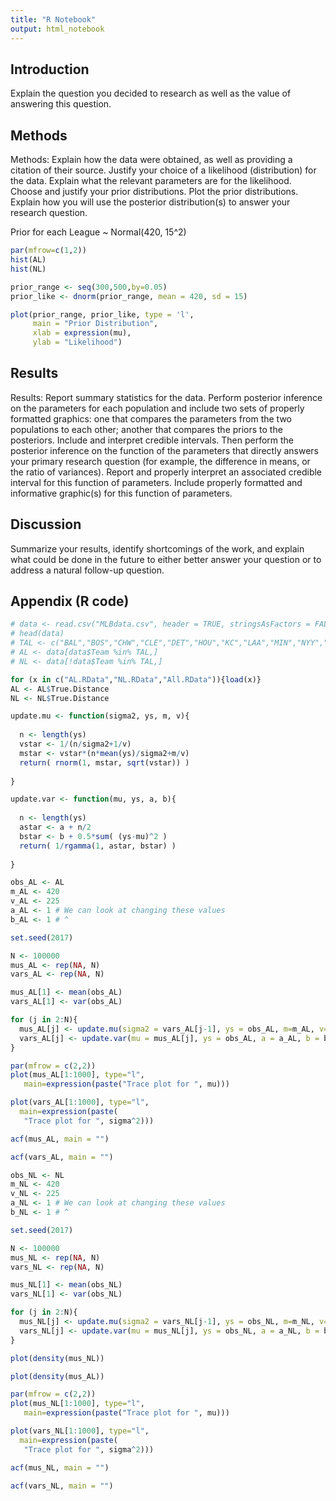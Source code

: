 ```yaml
---
title: "R Notebook"
output: html_notebook
---
```


## Introduction

Explain the question you decided to research as well as the value of answering this question.

## Methods

Methods: Explain how the data were obtained, as well as providing a citation of their source. Justify your choice of a likelihood (distribution) for the data. Explain what the relevant parameters are for the likelihood. Choose and justify your prior distributions.  Plot the prior distributions. Explain how you will use the posterior distribution(s) to answer your research question.

Prior for each League ~ Normal(420, 15^2)

```r
par(mfrow=c(1,2))
hist(AL)
hist(NL)
```


```r
prior_range <- seq(300,500,by=0.05)
prior_like <- dnorm(prior_range, mean = 420, sd = 15)

plot(prior_range, prior_like, type = 'l',
     main = "Prior Distribution",
     xlab = expression(mu),
     ylab = "Likelihood")
```


## Results

Results: Report summary statistics for the data. Perform posterior inference on the parameters for each population and include two sets of properly formatted graphics: one that compares the parameters from the two populations to each other; another that compares the priors to the posteriors. Include and interpret credible intervals.  Then perform the posterior inference on the function of the parameters that directly answers your primary research question (for example, the difference in means, or the ratio of variances). Report and properly interpret an associated credible interval for this function of parameters. Include properly formatted and informative graphic(s) for this function of parameters. 

## Discussion

Summarize your results, identify shortcomings of the work, and explain what could be done in the future to either better answer your question or to address a natural follow-up question. 

## Appendix (R code)

```r
# data <- read.csv("MLBdata.csv", header = TRUE, stringsAsFactors = FALSE)
# head(data)
# TAL <- c("BAL","BOS","CHW","CLE","DET","HOU","KC","LAA","MIN","NYY","OAK","SEA", "TEX","TB","TOR")
# AL <- data[data$Team %in% TAL,]
# NL <- data[!data$Team %in% TAL,]
```

```r
for (x in c("AL.RData","NL.RData","All.RData")){load(x)}
AL <- AL$True.Distance
NL <- NL$True.Distance
```


```r
update.mu <- function(sigma2, ys, m, v){
  
  n <- length(ys)
  vstar <- 1/(n/sigma2+1/v)
  mstar <- vstar*(n*mean(ys)/sigma2+m/v)
  return( rnorm(1, mstar, sqrt(vstar)) )
  
}

update.var <- function(mu, ys, a, b){
  
  n <- length(ys)
  astar <- a + n/2
  bstar <- b + 0.5*sum( (ys-mu)^2 )
  return( 1/rgamma(1, astar, bstar) )
  
}
```

```r
obs_AL <- AL
m_AL <- 420
v_AL <- 225
a_AL <- 1 # We can look at changing these values
b_AL <- 1 # ^

set.seed(2017) 

N <- 100000
mus_AL <- rep(NA, N)
vars_AL <- rep(NA, N)

mus_AL[1] <- mean(obs_AL) 
vars_AL[1] <- var(obs_AL)

for (j in 2:N){
  mus_AL[j] <- update.mu(sigma2 = vars_AL[j-1], ys = obs_AL, m=m_AL, v=v_AL)
  vars_AL[j] <- update.var(mu = mus_AL[j], ys = obs_AL, a = a_AL, b = b_AL)
}
```

```r
par(mfrow = c(2,2))
plot(mus_AL[1:1000], type="l",
   main=expression(paste("Trace plot for ", mu)))

plot(vars_AL[1:1000], type="l",
  main=expression(paste(
   "Trace plot for ", sigma^2)))

acf(mus_AL, main = "") 

acf(vars_AL, main = "")
```

```r
obs_NL <- NL
m_NL <- 420
v_NL <- 225
a_NL <- 1 # We can look at changing these values
b_NL <- 1 # ^

set.seed(2017) 

N <- 100000
mus_NL <- rep(NA, N)
vars_NL <- rep(NA, N)

mus_NL[1] <- mean(obs_NL) 
vars_NL[1] <- var(obs_NL)

for (j in 2:N){
  mus_NL[j] <- update.mu(sigma2 = vars_NL[j-1], ys = obs_NL, m=m_NL, v=v_NL)
  vars_NL[j] <- update.var(mu = mus_NL[j], ys = obs_NL, a = a_NL, b = b_NL)
}
```

```r
plot(density(mus_NL))
```

```r
plot(density(mus_AL))
```

```r
par(mfrow = c(2,2))
plot(mus_NL[1:1000], type="l",
   main=expression(paste("Trace plot for ", mu)))

plot(vars_NL[1:1000], type="l",
  main=expression(paste(
   "Trace plot for ", sigma^2)))

acf(mus_NL, main = "") 

acf(vars_NL, main = "")
```
